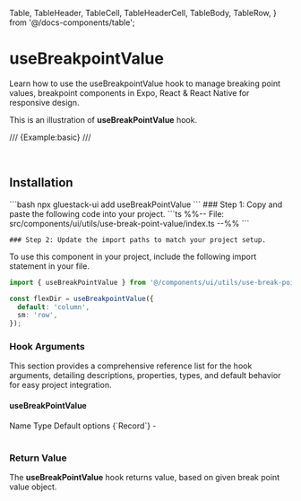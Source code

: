   Table,
  TableHeader,
  TableCell,
  TableHeaderCell,
  TableBody,
  TableRow,
} from '@/docs-components/table';

# useBreakpointValue

Learn how to use the useBreakpointValue hook to manage breaking point values, breakpoint components in Expo, React & React Native for responsive design.

This is an illustration of **useBreakPointValue** hook.

/// {Example:basic} ///

<br />

## Installation

<Tabs>
  <TabItem label="CLI">
    ```bash
    npx gluestack-ui add useBreakPointValue
    ```
  </TabItem>
  <TabItem label="Manual">
    ### Step 1: Copy and paste the following code into your project.
    ```ts
    %%-- File: src/components/ui/utils/use-break-point-value/index.ts --%%
    ```

    ### Step 2: Update the import paths to match your project setup.

  </TabItem>
</Tabs>

To use this component in your project, include the following import statement in your file.

```ts
import { useBreakPointValue } from '@/components/ui/utils/use-break-point-value';
```

```ts
const flexDir = useBreakpointValue({
  default: 'column',
  sm: 'row',
});
```

### Hook Arguments

This section provides a comprehensive reference list for the hook arguments, detailing descriptions, properties, types, and default behavior for easy project integration.

#### useBreakPointValue

<Table>
  <TableHeader>
    <TableRow>
      <TableHeaderCell>Name</TableHeaderCell>
      <TableHeaderCell>Type</TableHeaderCell>
      <TableHeaderCell>Default</TableHeaderCell>
    </TableRow>
  </TableHeader>
  <TableBody>
    <TableRow>
      <TableCell>
        <InlineCode>options</InlineCode>
      </TableCell>
      <TableCell>{`Record<breakPoints | default,value>`}</TableCell>
      <TableCell>-</TableCell>
    </TableRow>
  </TableBody>
</Table>

### Return Value

The **useBreakPointValue** hook returns value, based on given break point value object.

